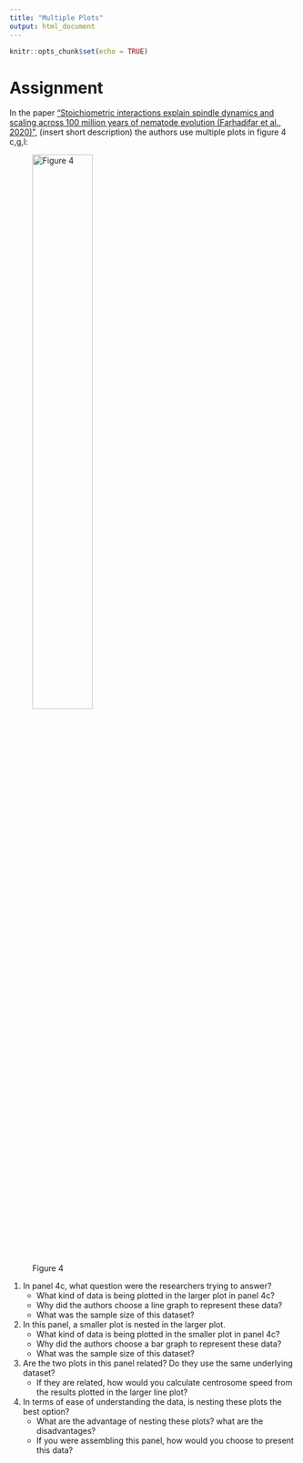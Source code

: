 ```yaml
---
title: "Multiple Plots"
output: html_document
---
```


```r
knitr::opts_chunk$set(echo = TRUE)
```

# Assignment

In the paper ["Stoichiometric interactions explain spindle dynamics and scaling across 100 million years of nematode evolution (Farhadifar et al., 2020)"](https://elifesciences.org/articles/55877#content), (insert short description)
the authors use multiple plots in figure 4 c,g,l:

![Figure 4](inset_bar_in_line.png){#id .class width=50% height=50%}


1. In panel 4c, what question were the researchers trying to answer?      
    + What kind of data is being plotted in the larger plot in panel 4c?    
    + Why did the authors choose a line graph to represent these data?    
    + What was the sample size of this dataset?    

2. In this panel, a smaller plot is nested in the larger plot.   
    + What kind of data is being plotted in the smaller plot in panel 4c?   
    + Why did the authors choose a bar graph to represent these data?    
    + What was the sample size of this dataset?    

3. Are the two plots in this panel related? Do they use the same underlying dataset?  
    + If they are related, how would you calculate centrosome speed from the results plotted in the larger line plot?  
    
4. In terms of ease of understanding the data, is nesting these plots the best option?  
    + What are the advantage of nesting these plots? what are the disadvantages?
    + If you were assembling this panel, how would you choose to present this data?
    
    
    

